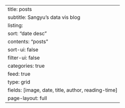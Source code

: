 ---
title: posts
subtitle: Sangyu’s data vis blog 
listing:
  sort: "date desc"
  contents: "posts"
  sort-ui: false
  filter-ui: false
  categories: true
  feed: true
  type: grid
  fields: [image, date, title, author, reading-time]
page-layout: full
---